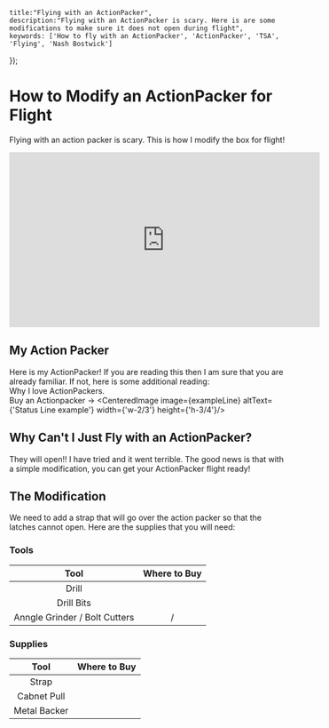 

    title:"Flying with an ActionPacker",
    description:"Flying with an ActionPacker is scary. Here is are some modifications to make sure it does not open during flight",
    keywords: ['How to fly with an ActionPacker', 'ActionPacker', 'TSA', 'Flying', 'Nash Bostwick']
}); 




# How to Modify an ActionPacker for Flight
Flying with an action packer is scary. This is how I modify the box for flight!

<BasicVideo>
    <iframe 
        width="560" 
        height="315"
        src="https://www.youtube.com/embed/3N2lB26FTPU?si=8k-ufvhqwOd1gcQo" 
        title="YouTube video player" 
        frameBorder="0" 
        allow="accelerometer; 
        autoplay; 
        clipboard-write; 
        encrypted-media; 
        gyroscope; 
        picture-in-picture; 
        web-share" 
        referrerPolicy="strict-origin-when-cross-origin" 
        allowFullScreen
    ></iframe>
</BasicVideo>

## My Action Packer
Here is my ActionPacker! If you are reading this then I am sure that you are already familiar. If not, here is some additional reading:\
Why I love ActionPackers.\
Buy an Actionpacker -> <ActionPacker/>
<CenteredImage image={exampleLine} altText={'Status Line example'} width={'w-2/3'} height={'h-3/4'}/>

## Why Can't I Just Fly with an ActionPacker?
They will open!! I have tried and it went terrible. The good news is that with a simple modification, you can get your ActionPacker flight ready!

## The Modification
We need to add a strap that will go over the action packer so that the latches cannot open. Here are the supplies that you will need:

### Tools

| Tool                         | Where to Buy               |
| :--------------------------: | :----------------: |
| Drill                        | <Drill/>           |
| Drill Bits                   | <DrillBits/>               |
| Anngle Grinder / Bolt Cutters| <AngleGrinder/> / <BoltCutters/>          |

### Supplies
| Tool                         | Where to Buy               |
| :--------------------------: | :----------------: |
| Strap                        | <Drill/>           |
| Cabnet Pull                        | <Drill/>           |
| Metal Backer                   | <DrillBits/>               |









